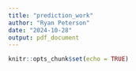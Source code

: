 ---
title: "prediction_work"
author: "Ryan Peterson"
date: "2024-10-28"
output: pdf_document
---

```{r setup, include=FALSE}
knitr::opts_chunk$set(echo = TRUE)
```


```{r library}

```


```{r data}

```


